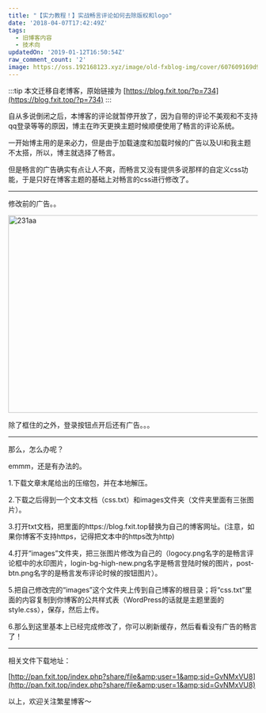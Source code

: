 ```yaml
---
title: "【实力教程！】实战畅言评论如何去除版权和logo"
date: '2018-04-07T17:42:49Z'
tags:
  - 旧博客内容
  - 技术向
updatedOn: '2019-01-12T16:50:54Z'
raw_comment_count: '2'
image: https://oss.192168123.xyz/image/old-fxblog-img/cover/607609169d9edd7ab86bf2e3194d117f.jpg
---
```


:::tip
本文迁移自老博客，原始链接为 [https://blog.fxit.top/?p=734](https://blog.fxit.top/?p=734)
:::

自从多说倒闭之后，本博客的评论就暂停开放了，因为自带的评论不美观和不支持qq登录等等的原因，博主在昨天更换主题时候顺便使用了畅言的评论系统。

一开始博主用的是来必力，但是由于加载速度和加载时候的广告以及UI和我主题不太搭，所以，博主就选择了畅言。

但是畅言的广告确实有点让人不爽，而畅言又没有提供多说那样的自定义css功能，于是只好在博客主题的基础上对畅言的css进行修改了。

<hr />

修改前的广告。。

<img  src="https://oss.192168123.xyz/image/old-fxblog-img/b4aef0fc6fd3c13f92039a2088d9a733.jpg" alt="231aa" width="848" height="399" />

除了框住的之外，登录按钮点开后还有广告。。。

<hr />

那么，怎么办呢？

emmm，还是有办法的。

1.下载文章末尾给出的压缩包，并在本地解压。

2.<span>下载之后得到一个文本文档（css.txt）和images文件夹（文件夹里面有三张图片）</span>。

3.<span>打开txt文档，把里面的https://blog.fxit.top替换为自己的博客网址</span>。(注意，如果你博客不支持https，记得把文本中的https改为http)

4.<span>打开“images”文件夹，把三张图片修改为自己的（logocy.png名字的是畅言评论框中的水印图片，login-bg-high-new.png名字是畅言登陆时候的图片，post-btn.png名字的是畅言发布评论时候的按钮图片）。</span>

5.<span>把自己修改完的“images”这个文件夹上传到自己博客的根目录；将“css.txt”里面的内容复制到你博客的公共样式表（WordPress的话就是主题里面的style.css），保存，然后上传。</span>

6.<span>那么到这里基本上已经完成修改了</span>，你可以刷新缓存，然后看看没有广告的畅言了！

<hr />

相关文件下载地址：

[http://pan.fxit.top/index.php?share/file&amp;user=1&amp;sid=GvNMxVU8](http://pan.fxit.top/index.php?share/file&amp;user=1&amp;sid=GvNMxVU8)

以上，欢迎关注繁星博客～
